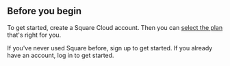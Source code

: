 ## Before you begin
To get started, create a Square Cloud account. Then you can [select the plan](https://squarecloud.app/plans) that's right for you.

<CardGroup>
  <Card
    title="Sign Up"
    icon="user-plus"
    href="https://squarecloud.app/login"
    color="#95979b"
  >
    If you've never used Square before, sign up to get started.
  </Card>
  <Card 
    title="Log in"
    icon="right-to-bracket"
    href="https://squarecloud.app/login"
    color="#95979b"
  >
    If you already have an account, log in to get started.
  </Card>
</CardGroup>

